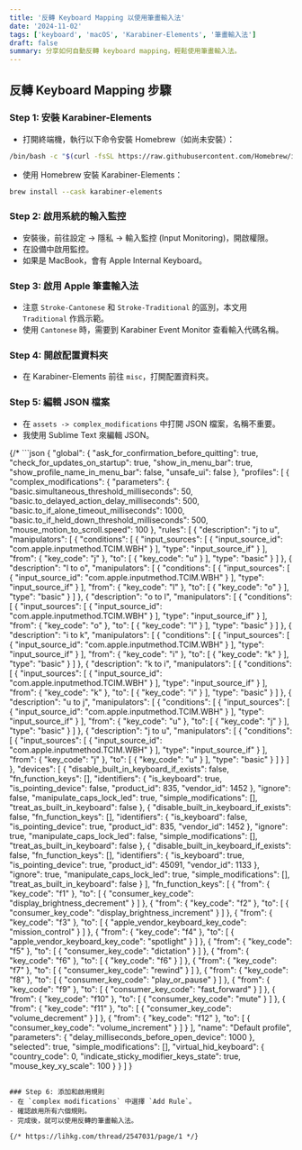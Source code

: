 ```yaml
---
title: '反轉 Keyboard Mapping 以使用筆畫輸入法'
date: '2024-11-02'
tags: ['keyboard', 'macOS', 'Karabiner-Elements', '筆畫輸入法']
draft: false
summary: 分享如何自動反轉 keyboard mapping，輕鬆使用筆畫輸入法。
---
```


## 反轉 Keyboard Mapping 步驟

### Step 1: 安裝 Karabiner-Elements
- 打開終端機，執行以下命令安裝 Homebrew（如尚未安裝）：

```bash
/bin/bash -c "$(curl -fsSL https://raw.githubusercontent.com/Homebrew/install/HEAD/install.sh)"
```

- 使用 Homebrew 安裝 Karabiner-Elements：

```bash
brew install --cask karabiner-elements
```

### Step 2: 啟用系統的輸入監控
- 安裝後，前往設定 -> 隱私 -> 輸入監控 (Input Monitoring)，開啟權限。
- 在設備中啟用監控。
- 如果是 MacBook，會有 Apple Internal Keyboard。

### Step 3: 啟用 Apple 筆畫輸入法
- 注意 `Stroke-Cantonese` 和 `Stroke-Traditional` 的區別，本文用 `Traditional` 作爲示範。
- 使用 `Cantonese` 時，需要到 Karabiner Event Monitor 查看輸入代碼名稱。

### Step 4: 開啟配置資料夾
- 在 Karabiner-Elements 前往 `misc`，打開配置資料夾。

### Step 5: 編輯 JSON 檔案
- 在 `assets -> complex_modifications` 中打開 JSON 檔案，名稱不重要。
- 我使用 Sublime Text 來編輯 JSON。

{/* ```json
{
    "global": {
        "ask_for_confirmation_before_quitting": true,
        "check_for_updates_on_startup": true,
        "show_in_menu_bar": true,
        "show_profile_name_in_menu_bar": false,
        "unsafe_ui": false
    },
    "profiles": [
        {
            "complex_modifications": {
                "parameters": {
                    "basic.simultaneous_threshold_milliseconds": 50,
                    "basic.to_delayed_action_delay_milliseconds": 500,
                    "basic.to_if_alone_timeout_milliseconds": 1000,
                    "basic.to_if_held_down_threshold_milliseconds": 500,
                    "mouse_motion_to_scroll.speed": 100
                },
                "rules": [
                    {
                        "description": "j to u",
                        "manipulators": [
                            {
                                "conditions": [
                                    {
                                        "input_sources": [
                                            {
                                                "input_source_id": "com.apple.inputmethod.TCIM.WBH"
                                            }
                                        ],
                                        "type": "input_source_if"
                                    }
                                ],
                                "from": {
                                    "key_code": "j"
                                },
                                "to": [
                                    {
                                        "key_code": "u"
                                    }
                                ],
                                "type": "basic"
                            }
                        ]
                    },
                    {
                        "description": "l to o",
                        "manipulators": [
                            {
                                "conditions": [
                                    {
                                        "input_sources": [
                                            {
                                                "input_source_id": "com.apple.inputmethod.TCIM.WBH"
                                            }
                                        ],
                                        "type": "input_source_if"
                                    }
                                ],
                                "from": {
                                    "key_code": "l"
                                },
                                "to": [
                                    {
                                        "key_code": "o"
                                    }
                                ],
                                "type": "basic"
                            }
                        ]
                    },
                    {
                        "description": "o to l",
                        "manipulators": [
                            {
                                "conditions": [
                                    {
                                        "input_sources": [
                                            {
                                                "input_source_id": "com.apple.inputmethod.TCIM.WBH"
                                            }
                                        ],
                                        "type": "input_source_if"
                                    }
                                ],
                                "from": {
                                    "key_code": "o"
                                },
                                "to": [
                                    {
                                        "key_code": "l"
                                    }
                                ],
                                "type": "basic"
                            }
                        ]
                    },
                    {
                        "description": "i to k",
                        "manipulators": [
                            {
                                "conditions": [
                                    {
                                        "input_sources": [
                                            {
                                                "input_source_id": "com.apple.inputmethod.TCIM.WBH"
                                            }
                                        ],
                                        "type": "input_source_if"
                                    }
                                ],
                                "from": {
                                    "key_code": "i"
                                },
                                "to": [
                                    {
                                        "key_code": "k"
                                    }
                                ],
                                "type": "basic"
                            }
                        ]
                    },
                    {
                        "description": "k to i",
                        "manipulators": [
                            {
                                "conditions": [
                                    {
                                        "input_sources": [
                                            {
                                                "input_source_id": "com.apple.inputmethod.TCIM.WBH"
                                            }
                                        ],
                                        "type": "input_source_if"
                                    }
                                ],
                                "from": {
                                    "key_code": "k"
                                },
                                "to": [
                                    {
                                        "key_code": "i"
                                    }
                                ],
                                "type": "basic"
                            }
                        ]
                    },
                    {
                        "description": "u to j",
                        "manipulators": [
                            {
                                "conditions": [
                                    {
                                        "input_sources": [
                                            {
                                                "input_source_id": "com.apple.inputmethod.TCIM.WBH"
                                            }
                                        ],
                                        "type": "input_source_if"
                                    }
                                ],
                                "from": {
                                    "key_code": "u"
                                },
                                "to": [
                                    {
                                        "key_code": "j"
                                    }
                                ],
                                "type": "basic"
                            }
                        ]
                    },
                    {
                        "description": "j to u",
                        "manipulators": [
                            {
                                "conditions": [
                                    {
                                        "input_sources": [
                                            {
                                                "input_source_id": "com.apple.inputmethod.TCIM.WBH"
                                            }
                                        ],
                                        "type": "input_source_if"
                                    }
                                ],
                                "from": {
                                    "key_code": "j"
                                },
                                "to": [
                                    {
                                        "key_code": "u"
                                    }
                                ],
                                "type": "basic"
                            }
                        ]
                    }
                ]
            },
            "devices": [
                {
                    "disable_built_in_keyboard_if_exists": false,
                    "fn_function_keys": [],
                    "identifiers": {
                        "is_keyboard": true,
                        "is_pointing_device": false,
                        "product_id": 835,
                        "vendor_id": 1452
                    },
                    "ignore": false,
                    "manipulate_caps_lock_led": true,
                    "simple_modifications": [],
                    "treat_as_built_in_keyboard": false
                },
                {
                    "disable_built_in_keyboard_if_exists": false,
                    "fn_function_keys": [],
                    "identifiers": {
                        "is_keyboard": false,
                        "is_pointing_device": true,
                        "product_id": 835,
                        "vendor_id": 1452
                    },
                    "ignore": true,
                    "manipulate_caps_lock_led": false,
                    "simple_modifications": [],
                    "treat_as_built_in_keyboard": false
                },
                {
                    "disable_built_in_keyboard_if_exists": false,
                    "fn_function_keys": [],
                    "identifiers": {
                        "is_keyboard": true,
                        "is_pointing_device": true,
                        "product_id": 45091,
                        "vendor_id": 1133
                    },
                    "ignore": true,
                    "manipulate_caps_lock_led": true,
                    "simple_modifications": [],
                    "treat_as_built_in_keyboard": false
                }
            ],
            "fn_function_keys": [
                {
                    "from": {
                        "key_code": "f1"
                    },
                    "to": [
                        {
                            "consumer_key_code": "display_brightness_decrement"
                        }
                    ]
                },
                {
                    "from": {
                        "key_code": "f2"
                    },
                    "to": [
                        {
                            "consumer_key_code": "display_brightness_increment"
                        }
                    ]
                },
                {
                    "from": {
                        "key_code": "f3"
                    },
                    "to": [
                        {
                            "apple_vendor_keyboard_key_code": "mission_control"
                        }
                    ]
                },
                {
                    "from": {
                        "key_code": "f4"
                    },
                    "to": [
                        {
                            "apple_vendor_keyboard_key_code": "spotlight"
                        }
                    ]
                },
                {
                    "from": {
                        "key_code": "f5"
                    },
                    "to": [
                        {
                            "consumer_key_code": "dictation"
                        }
                    ]
                },
                {
                    "from": {
                        "key_code": "f6"
                    },
                    "to": [
                        {
                            "key_code": "f6"
                        }
                    ]
                },
                {
                    "from": {
                        "key_code": "f7"
                    },
                    "to": [
                        {
                            "consumer_key_code": "rewind"
                        }
                    ]
                },
                {
                    "from": {
                        "key_code": "f8"
                    },
                    "to": [
                        {
                            "consumer_key_code": "play_or_pause"
                        }
                    ]
                },
                {
                    "from": {
                        "key_code": "f9"
                    },
                    "to": [
                        {
                            "consumer_key_code": "fast_forward"
                        }
                    ]
                },
                {
                    "from": {
                        "key_code": "f10"
                    },
                    "to": [
                        {
                            "consumer_key_code": "mute"
                        }
                    ]
                },
                {
                    "from": {
                        "key_code": "f11"
                    },
                    "to": [
                        {
                            "consumer_key_code": "volume_decrement"
                        }
                    ]
                },
                {
                    "from": {
                        "key_code": "f12"
                    },
                    "to": [
                        {
                            "consumer_key_code": "volume_increment"
                        }
                    ]
                }
            ],
            "name": "Default profile",
            "parameters": {
                "delay_milliseconds_before_open_device": 1000
            },
            "selected": true,
            "simple_modifications": [],
            "virtual_hid_keyboard": {
                "country_code": 0,
                "indicate_sticky_modifier_keys_state": true,
                "mouse_key_xy_scale": 100
            }
        }
    ]
}

``` */}

### Step 6: 添加和啟用規則
- 在 `complex modifications` 中選擇 `Add Rule`。
- 確認啟用所有六個規則。
- 完成後，就可以使用反轉的筆畫輸入法。

{/* https://lihkg.com/thread/2547031/page/1 */}